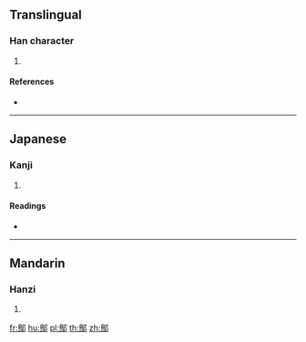{{character info/new}}
==Translingual==

===Han character===
{{Han char|rn=163|rad=邑|as=11|sn=14|four=|canj=HFNL,XHFNL}}

# {{defn|Han|sort=邑11}}

====References====
* {{Han ref|kx=1277.091|dkj=39613|hdz=63793.060|uh=9125|ud=37157}}

----

==Japanese==

===Kanji===
{{ja-kanji|grade=|rs=邑11}}

# {{defn|lang=ja|sort=邑11}}

====Readings====
* {{ja-readings|on=[[きょう]] (kyō)|kun=|nanori=}}

----

==Mandarin==

===Hanzi===
{{cmn-hanzi|pin=[[qiāo]] ([[qiao1]]), [[xún]] ([[xun2]])|wg=ch'iao<sup>1</sup>, hsün<sup>2</sup>}}

# {{defn|lang=cmn|sort=邑11}}

[[fr:鄥]]
[[hu:鄥]]
[[pl:鄥]]
[[th:鄥]]
[[zh:鄥]]